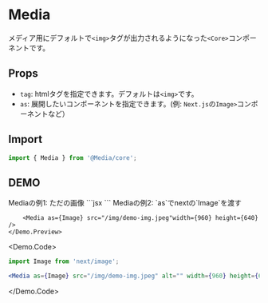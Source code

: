 
# Media

メディア用にデフォルトで`<img>`タグが出力されるようになった`<Core>`コンポーネントです。


## Props

- `tag`: htmlタグを指定できます。デフォルトは`<img>`です。
- `as`: 展開したいコンポーネントを指定できます。(例: `Next.js`の`Image>`コンポーネントなど）


## Import

```js
import { Media } from '@Media/core';
```

## DEMO

<Demo>
	<Demo.Title>Mediaの例1: ただの画像</Demo.Title>
	<Demo.Preview resize p={20}>
		<Media src="/img/demo-img.jpeg" alt="" width={960} height={640} />
	</Demo.Preview>
	<Demo.Code>
		```jsx
		<Media src="/img/demo-img.jpeg" alt="" width={960} height={640} />
		```
	</Demo.Code>
</Demo>



<Demo>
	<Demo.Title>Mediaの例2: `as`でnextの`Image`を渡す</Demo.Title>
	<Demo.Preview resize p={20}>
		
		<Media as={Image} src="/img/demo-img.jpeg"width={960} height={640} />
	</Demo.Preview>
<Demo.Code>
```jsx
import Image from 'next/image';

<Media as={Image} src="/img/demo-img.jpeg" alt="" width={960} height={640} />
```
</Demo.Code>
</Demo>

